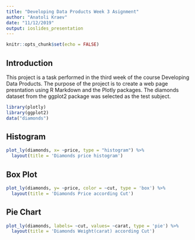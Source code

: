 ```yaml
---
title: "Developing Data Products Week 3 Asignment"
author: "Anatoli Kraev"
date: "11/12/2019"
output: ioslides_presentation
---
```


```r
knitr::opts_chunk$set(echo = FALSE)
```

## Introduction

This project is a task performed in the third week of the course Developing Data Products. The purpose of the project is to create a web page presntation using R Markdown and the Plotly packages.
The diamonds dataset from the ggplot2 package was selected as the test subject.

```r
library(plotly)
library(ggplot2)
data("diamonds")
```

## Histogram

```r
plot_ly(diamonds, x= ~price, type = "histogram") %>%
  layout(title = 'Diamonds price histogram')
```

## Box Plot

```r
plot_ly(diamonds, y= ~price, color = ~cut, type = 'box') %>%
  layout(title = 'Diamonds Price according Cut')
```

## Pie Chart

```r
plot_ly(diamonds, labels= ~cut, values= ~carat, type = 'pie') %>%
  layout(title = 'Diamonds Weight(carat) according Cut')
```

